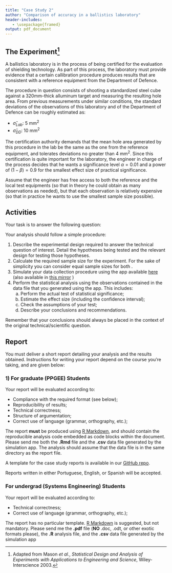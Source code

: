 ```yaml
---
title: "Case Study 2"
author: "Comparison of accuracy in a ballistics laboratory"
header-includes:
   - \usepackage{framed}
output: pdf_document
---
```

\definecolor{shadecolor}{rgb}{0.94, 0.97, 1.0}

## The Experiment^[Adapted from Mason _et al._, _Statistical Design and Analysis of Experiments with Applications to Engineering and Science_, Wiley-Interscience 2003.]

A ballistics laboratory is in the process of being certified for the evaluation of shielding technology. As part of this process, the laboratory must provide evidence that a certain callibration procedure produces results that are consistent with a reference equipment from the Department of Defence.

The procedure in question consists of shooting a standardized steel cube against a 320mm-thick alluminum target and measuring the resulting hole area. From previous measurements under similar conditions, the standard deviations of the observations of this laboratory and of the Department of Defence can be roughly estimated as:

- $\hat{\sigma}_{Lab}$: 5 mm^2^
- $\hat{\sigma}_{DD}$: 10 mm^2^

The certification authority demands that the mean hole area generated by this procedure in the lab be the same as the one from the reference equipment, and tolerates deviations no greater than 4 mm^2^. Since this certification is quite important for the laboratory, the engineer in charge of the process decides that he wants a significance level $\alpha = 0.01$ and a power of $(1-\beta) = 0.9$ for the smallest effect size of practical significance. 

Assume that the engineer has free access to both the reference and the local test equipments (so that in theory he could obtain as many observations as needed), but that each observation is relatively expensive (so that in practice he wants to use the smallest sample size possible).

## Activities

Your task is to answer the following question: 

\begin{snugshade}
\begin{center}\textit{
Is the mean hole size generated by the laboratory in conformity with\\
the one generated by the reference equipment?}\end{center}
\end{snugshade}

Your analysis should follow a simple procedure:

1. Describe the experimental design required to answer the technical question of interest. Detail the hypotheses being tested and the relevant design for testing those hypotheses.
2. Calculate the required sample size for the experiment. For the sake of simplicity you can consider equal sample sizes for both .
3. Simulate your data collection procedure using the app available [here](http://fcampelo.shinyapps.io/labdata) (also available in [this mirror](http://150.164.32.10:3838/labdata) )
4. Perform the statistical analysis using the observations contained in the data file that you generated using the app. This includes:
      a. Perform the actual test of statistical significance;
      b. Estimate the effect size (including the confidence interval);
      c. Check the assumptions of your test;
      d. Describe your conclusions and recommendations.

Remember that your conclusions should always be placed in the context of the original technical/scientific question.

## Report
You must deliver a short report detailing your analysis and the results obtained.  Instructions for writing your report depend on the course you're taking, and are given below:

### 1) For graduate (PPGEE) Students
Your report will be evaluated according to:

- Compliance with the required format (see below);
- Reproducibility of results;
- Technical correctness;
- Structure of argumentation;
- Correct use of language (grammar, orthography, etc.);

The report **must** be produced using [R Markdown](http://rmarkdown.rstudio.com), and should contain the reproducible analysis code embedded as code blocks within the document. Please send me both the **.Rmd** file and the **.csv** data file generated by the simulation app. The analysis should assume that the data file is in the same directory as the report file. 

A template for the case study reports is available in our [GitHub repo](https://github.com/fcampelo/Design-and-Analysis-of-Experiments/tree/master/Report%20template).

Reports written in either Portuguese, English, or Spanish will be accepted.


### For undergrad (Systems Engineering) Students
Your report will be evaluated according to:

- Technical correctness;
- Correct use of language (grammar, orthography, etc.);

The report has no particular template. [R Markdown](http://rmarkdown.rstudio.com) is suggested, but not mandatory. Please send me the **.pdf** file (**NO** .doc, .odt, or other exotic formats please), the **.R** analysis file, and the **.csv** data file generated by the simulation app